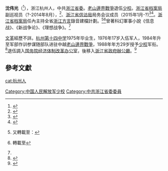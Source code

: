 '''沈伟光'''（{{bd|1959年|7月23日||}}<ref name="2012book">{{cite news|title=生态战|date=2012-04-01|publisher=[[嘉善县委|嘉善县委]]宣传部主管[[嘉善县新聞網|嘉善县新聞網]]|author=|url=http://jsxww.zjol.com.cn/jsnews/system/2012/04/01/014895489.shtml|archiveurl=https://web.archive.org/web/20200908025644/http://jsxww.zjol.com.cn/jsnews/system/2012/04/01/014895489.shtml|archivedate=2020-09-08}}</ref>），浙江杭州人，中共[[浙江省委|浙江省委]]。[[老山邊界戰爭|老山邊界戰爭]]退伍[[少校|少校]]。[[浙江省档案局|浙江省档案局]]副巡视员（?-2014年8月），<ref>{{cite news|title=[人事] 浙江省近期人事任免|date=2014-08-09|publisher=衢州市精神文明建设指导中心(轉自[[人民网|人民网]])|author=|url=|archiveurl=|archivedate=}}</ref>、[[浙江省信访局|浙江省信访局]]局务会议成员（2015年1月-?)<ref>{{cite news|title=浙江省近期人事任免|date=2015-01-20|publisher=人民网－中国共产党新闻网|author=|url=http://cpc.people.com.cn/n/2015/0120/c162854-26417953.html|archiveurl=https://web.archive.org/web/20150423052614/http://cpc.people.com.cn/n/2015/0120/c162854-26417953.html|archivedate=2015年4月23日|accessdate=2020年9月8日|dead-url=no}}</ref><ref>{{cite news|title=浙江省信访与民情学会新一届理事会产生|date=2019-02-01|publisher=浙江省信访局|author=|url=http://www.zjsxfj.gov.cn/art/2019/2/1/art_1644024_34204233.html|archiveurl=https://web.archive.org/web/20200908022324/http://www.zjsxfj.gov.cn/art/2019/2/1/art_1644024_34204233.html|archivedate=2020-09-08|accessdate=2020-09-08|dead-url=no}}</ref>。[[浙江省档案局|浙江省档案局]]任內主持全省[[浙江方言|浙江方言]]錄音建檔計劃。<ref>{{cite news|title=沈伟光在全省浙江方言语音档案数据库建设试点工作培训会讲话提纲|date=|publisher=|author=沈伟光|url=http://www.zjda.gov.cn/old/dawf/zjfy/201202/P020120801727730771117.doc|archiveurl=|archivedate=}}又轉載至：{{cite news|title=浙江方言语音档案数据库建设工作全面实施|date=2012-02-16|publisher=|author=沈伟光|url=http://www.zjda.gov.cn/art/2012/2/16/art_1378524_12507851.html|archiveurl=https://web.archive.org/web/20200926011834/http://www.zjda.gov.cn/art/2012/2/16/art_1378524_12507851.html|archivedate=2020-09-26|accessdate=2020-09-08|dead-url=no}}</ref><ref>{{cite news|title=浙江为方言建档,记录“逐渐消失的声音”|date=2011年11月4日|publisher=[[新华网|新华网]]|author=王俊禄|url=|archiveurl=|archivedate=}} 轉載至{{cite news|title=浙江为方言建档,记录“逐渐消失的声音”|date=2011-11-07|publisher=[[浙江在线|浙江在线]]|author=|url=http://zjnews.zjol.com.cn/05zjnews/system/2011/11/07/017976626.shtml|archiveurl=https://web.archive.org/web/20200926011832/http://zjnews.zjol.com.cn/05zjnews/system/2011/11/07/017976626.shtml|archivedate=2020-09-26|accessdate=2020-09-08|dead-url=no}}</ref>曾著科幻軍事小說《信息战》、《新战争论》、《理想战争》。<ref name="2012book"/>

[[文革|文革]]經歷不詳。[[杭州第十四中学|杭州第十四中学]]1975年毕业生，1976年17岁入伍军人，1984年升至军部作训参谋随部队进驻中越[[老山邊界戰爭|老山邊界戰爭]]，1988年年方29岁授予[[少校|少校]]军衔。<ref>{{cite news|title=沈伟光：信息战之父|date=|publisher=[[杭州第十四中学|杭州第十四中学]]|author=|url=http://www.h14z.cn/article/detail/h14z_6.htm|archiveurl=https://web.archive.org/web/20190818071500/http://www.h14z.cn/article/detail/h14z_6.htm|archivedate=2019-08-18|accessdate=2020-09-08|dead-url=no}}</ref>退伍調入[[国务院经济体制改革办公室|国务院经济体制改革办公室]]，後移入[[浙江省政府辦公廳|浙江省政府辦公廳]]。<ref>{{cite news|title=信息战之父沈伟光|date=2004-11-29|publisher=全球防务网站|author=郑勇|url=http://www.defence.org.cn/article-13-29546.html|archiveurl=https://web.archive.org/web/20200908025256/http://www.defence.org.cn/article-13-29546.html|archivedate=2020-09-08|accessdate=2020-09-08|dead-url=no}}</ref>

==參考文獻==

{{REFLIST}}
[[cat:杭州人|cat:杭州人]]
[[Category:中国人民解放军少校|Category:中国人民解放军少校]]
[[Category:中共浙江省委委員|Category:中共浙江省委委員]]